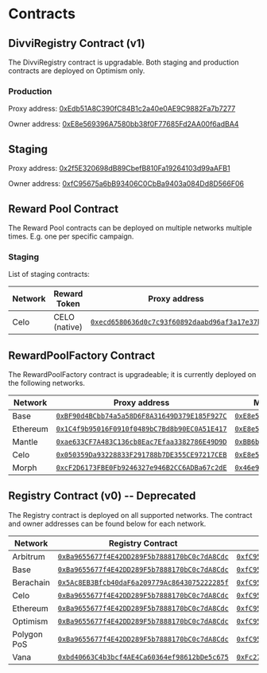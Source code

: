 # Contracts

## DivviRegistry Contract (v1)

The DivviRegistry contract is upgradable. Both staging and production contracts are deployed on Optimism only.

### Production

Proxy address: [0xEdb51A8C390fC84B1c2a40e0AE9C9882Fa7b7277](https://optimistic.etherscan.io/address/0xEdb51A8C390fC84B1c2a40e0AE9C9882Fa7b7277)

Owner address: [0xE8e569396A7580bb38f0F77685Fd2AA00f6adBA4](https://app.safe.global/home?safe=oeth:0xE8e569396A7580bb38f0F77685Fd2AA00f6adBA4)

## Staging

Proxy address: [0x2f5E320698dB89CbefB810Fa19264103d99aAFB1](https://optimistic.etherscan.io/address/0x2f5E320698dB89CbefB810Fa19264103d99aAFB1)

Owner address: [0xfC95675a6bB93406C0CbBa9403a084Dd8D566F06](https://app.safe.global/home?safe=oeth:0xfC95675a6bB93406C0CbBa9403a084Dd8D566F06)

## Reward Pool Contract

The Reward Pool contracts can be deployed on multiple networks multiple times. E.g. one per specific campaign.

### Staging

List of staging contracts:

| Network | Reward Token  | Proxy address                                                                                                          | Multisig Address (has both Owner and Manager roles)                                                                                    |
| ------- | ------------- | ---------------------------------------------------------------------------------------------------------------------- | -------------------------------------------------------------------------------------------------------------------------------------- |
| Celo    | CELO (native) | [`0xecd6580636d0c7c93f60892daabd96af3a17e37b`](https://celoscan.io/address/0xecd6580636d0c7c93f60892daabd96af3a17e37b) | [`0xfC95675a6bB93406C0CbBa9403a084Dd8D566F06`](https://app.safe.global/home?safe=celo:celo:0xfC95675a6bB93406C0CbBa9403a084Dd8D566F06) |

## RewardPoolFactory Contract

The RewardPoolFactory contract is upgradeable; it is currently deployed on the following networks.

| Network  | Proxy address                                                                                                                  | Multisig Address (has Owner role)                                                                                                  |
| -------- | ------------------------------------------------------------------------------------------------------------------------------ | ---------------------------------------------------------------------------------------------------------------------------------- |
| Base     | [`0xBF90d4BCbb74a5a58D6F8A31649D379E185F927C`](https://basescan.org/address/0xBF90d4BCbb74a5a58D6F8A31649D379E185F927C)        | [`0xE8e569396A7580bb38f0F77685Fd2AA00f6adBA4`](https://app.safe.global/home?safe=base:0xE8e569396A7580bb38f0F77685Fd2AA00f6adBA4)  |
| Ethereum | [`0x1C4f9b95016F0910f0489bC7Bd8b90EC0A51E417`](https://etherscan.io/address/0x1C4f9b95016F0910f0489bC7Bd8b90EC0A51E417)        | [`0xE8e569396A7580bb38f0F77685Fd2AA00f6adBA4`](https://app.safe.global/home?safe=eth:0xE8e569396A7580bb38f0F77685Fd2AA00f6adBA4)   |
| Mantle   | [`0xae633CF7A483C136cb8Eac7Efaa3382786E49D9D`](https://mantlescan.xyz/address/0xae633CF7A483C136cb8Eac7Efaa3382786E49D9D)      | [`0xBB6b913CE4E7c857EAe9ecd7Bf4912ee0578777A`](https://app.safe.global/home?safe=mnt:0xBB6b913CE4E7c857EAe9ecd7Bf4912ee0578777A)   |
| Celo     | [`0x050359Da93228833F291788b7DE355CE97217CEB`](https://celoscan.io/address/0x050359Da93228833F291788b7DE355CE97217CEB)         | [`0xE8e569396A7580bb38f0F77685Fd2AA00f6adBA4`](https://app.safe.global/home?safe=celo:0xE8e569396A7580bb38f0F77685Fd2AA00f6adBA4)  |
| Morph    | [`0xcF2D6173FBE0Fb9246327e946B2CC6ADBa67c2dE`](https://explorer.morphl2.io/address/0xcF2D6173FBE0Fb9246327e946B2CC6ADBa67c2dE) | [`0x46e9B2B7749b1359C1025Db41755De31E3029825`](https://safe.morphl2.io/home?safe=morph:0x46e9B2B7749b1359C1025Db41755De31E3029825) |

## Registry Contract (v0) -- Deprecated

The Registry contract is deployed on all supported networks. The contract and owner addresses can be found below for each network.

| Network     | Registry Contract                                                                                                                  | Multisig Address                                                                                                                       |
| ----------- | ---------------------------------------------------------------------------------------------------------------------------------- | -------------------------------------------------------------------------------------------------------------------------------------- |
| Arbitrum    | [`0xBa9655677f4E42DD289F5b7888170bC0c7dA8Cdc`](https://arbiscan.io/address/0xBa9655677f4E42DD289F5b7888170bC0c7dA8Cdc)             | [`0xfC95675a6bB93406C0CbBa9403a084Dd8D566F06`](https://app.safe.global/home?safe=arb1:0xfC95675a6bB93406C0CbBa9403a084Dd8D566F06)      |
| Base        | [`0xBa9655677f4E42DD289F5b7888170bC0c7dA8Cdc`](https://basescan.org/address/0xba9655677f4e42dd289f5b7888170bc0c7da8cdc)            | [`0xfC95675a6bB93406C0CbBa9403a084Dd8D566F06`](https://app.safe.global/home?safe=base:0xfC95675a6bB93406C0CbBa9403a084Dd8D566F06)      |
| Berachain   | [`0x5Ac8EB3Bfcb40daF6a209779Ac8643075222285f`](https://berascan.com/address/0x5Ac8EB3Bfcb40daF6a209779Ac8643075222285f)            | [`0xfC95675a6bB93406C0CbBa9403a084Dd8D566F06`](https://app.safe.global/apps?safe=berachain:0xfC95675a6bB93406C0CbBa9403a084Dd8D566F06) |
| Celo        | [`0xBa9655677f4E42DD289F5b7888170bC0c7dA8Cdc`](https://celoscan.io/address/0xba9655677f4e42dd289f5b7888170bc0c7da8cdc)             | [`0xfC95675a6bB93406C0CbBa9403a084Dd8D566F06`](https://app.safe.global/home?safe=celo:0xfC95675a6bB93406C0CbBa9403a084Dd8D566F06)      |
| Ethereum    | [`0xBa9655677f4E42DD289F5b7888170bC0c7dA8Cdc`](https://etherscan.io/address/0xBa9655677f4E42DD289F5b7888170bC0c7dA8Cdc)            | [`0xfC95675a6bB93406C0CbBa9403a084Dd8D566F06`](https://app.safe.global/home?safe=eth:0xfC95675a6bB93406C0CbBa9403a084Dd8D566F06)       |
| Optimism    | [`0xBa9655677f4E42DD289F5b7888170bC0c7dA8Cdc`](https://optimistic.etherscan.io/address/0xba9655677f4e42dd289f5b7888170bc0c7da8cdc) | [`0xfC95675a6bB93406C0CbBa9403a084Dd8D566F06`](https://app.safe.global/home?safe=oeth:0xfC95675a6bB93406C0CbBa9403a084Dd8D566F06)      |
| Polygon PoS | [`0xBa9655677f4E42DD289F5b7888170bC0c7dA8Cdc`](https://polygonscan.com/address/0xBa9655677f4E42DD289F5b7888170bC0c7dA8Cdc)         | [`0xfC95675a6bB93406C0CbBa9403a084Dd8D566F06`](https://app.safe.global/home?safe=matic:0xfC95675a6bB93406C0CbBa9403a084Dd8D566F06)     |
| Vana        | [`0xbd40663C4b3bcf4AE4Ca60364ef98612bDe5c675`](https://vanascan.io/address/0xbd40663C4b3bcf4AE4Ca60364ef98612bDe5c675)             | [`0xFc273c89EE7570Fa154091ca6068683Af2293cF7`](https://safe.vana.org/home?safe=vana:0xFc273c89EE7570Fa154091ca6068683Af2293cF7)        |
